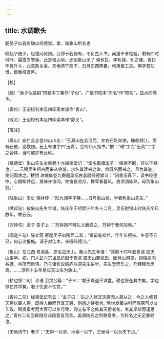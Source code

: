 ```yaml
---
---
---
```

title: 水调歌头
---



题吴子似县尉瑱山经德堂。堂，陆象山所名也





唤起子陆子，经德问何如。万钟于我何有，不负古人书。闻道千章松桂，剩有四时柯叶，霜雪岁寒余。此是瑱山境，还似象山无？ 耕也馁，学也禄，孔之徒。青衫毕竟升斗，此意政关渠。天地清宁高下，日月东西寒暑，何用着工夫。两字君勿惜，借我榜吾庐。





【校】


〔题〕“吴子似县尉”四卷本丁集作“子似”。广信书院本“所名”作“取名”，兹从四卷本。

〔青衫〕王诏校刊本及四印斋本误作“青山”。

〔政关〕王诏校刊本及四印斋本作“颇关”。





【笺注】


〔瑱山〕安仁县志卷四山川志：“玉真山在县治后，左右石趾如钳，瞰临锦江。顶有石壁，高数仞。石上有镌字曰‘玉真’。世传仙人指书。”按：“瑱”字为“玉真”二字之合体，当时或亦有此称。

〔经德堂〕象山先生全集卷十九经德堂记：“堂名取诸孟子：‘经德不回，非以干禄也。’……云锦吴生绍古而来从余游，求名其读书之堂，余既名而书之，且为其说，使归而求之。”楼钥 攻媿集卷九寄题吴绍古县尉经德堂诗：“问舍玉真下，读书经德中。心期知共远，臭昧许谁同。吹笛夜凉月，舞雩春暮风。直须涵咏熟，毋负象山翁。”

〔陆象山〕宋史 儒林传：“陆九渊字子静……自号象山翁，学者称象山先生。”

〔唤起句〕按象山先生年谱，陆氏卒于绍熙三年冬十二月，吴氏尉铅山时陆氏卒已数年，故云云。

〔万钟句〕孟子 告子上：“万钟则不辩礼义而受之，万钟于我何加焉。”

〔闻道三句〕陈文蔚 寄题吴子似所居二首：“堂前有松桂，年年长柯枝。生意不自已，何心论报施。请子对佳木，长哦经德诗。”

〔象山〕在江西 贵溪县，原名应天山。象山先生年谱：“淳熙十四年登贵溪 应天山讲学。初，门人彭兴宗世昌访旧于贵溪 应天山麓张氏，因登山游览，则陵高而谷邃，林茂而泉清。乃与诸张议结庐以迎先生讲学，先生登而乐之，乃建精舍居焉。……淳熙十五年易应天山名为象山。”

〔耕也馁二句〕论语 卫灵公篇：“子曰：‘君子谋道不谋食。耕也馁在其中矣，学也禄在其中矣。君子忧道不忧贫。’”

〔青衫二句〕经德堂记有云：“孟子曰：‘古之人修其天爵而人爵从之，今之人修其天爵以要人爵，既得人爵而弃其天爵，则惑之甚者也。’后世发策决科而高第可以文艺取，积资累考而大官可以岁月致，则又有不必修其天爵者矣。生其早辨而谨思之。”青衫二句当即隐括此段意旨而言。盖谓陆氏之所致意者，为科名之无足重轻也。

〔天地清宁〕老子：“天得一以清，地得一以宁，王侯得一以为天下贞。”